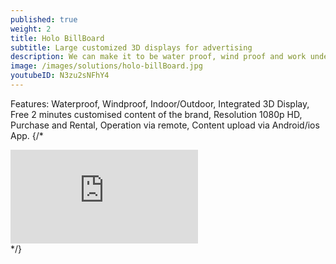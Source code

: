 ---
published: true
weight: 2
title: Holo BillBoard
subtitle: Large customized 3D displays for advertising 
description: We can make it to be water proof, wind proof and work under all kinds of extreme conditions. Bringing imagination back to business it attracts attention, mesmerize audiences, increase sales and maximize returns.  Most importantly it can display many ads for brands giving service to multiple clients from a single platform making it a viable revenue generating digital advertising platform.
image: /images/solutions/holo-billBoard.jpg
youtubeID: N3zu2sNFhY4
---

Features: Waterproof, Windproof, Indoor/Outdoor, Integrated 3D Display, Free 2 minutes customised content of the brand, Resolution 1080p HD, Purchase and Rental, Operation via remote, Content upload via Android/ios App.
{/* 
<div class="ratio ratio-16x9"> 
<iframe src="https://www.youtube.com/embed/Zt_pSoBH4xU" title="YouTube video player" frameborder="0" allow="accelerometer; autoplay; clipboard-write; encrypted-media; gyroscope; picture-in-picture" allowfullscreen> 
</iframe>
</div>  */}